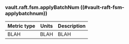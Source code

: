 ### vault.raft.fsm.applyBatchNum ((#vault-raft-fsm-applybatchnum))

Metric type | Units | Description
----------- | ----- | -----------
BLAH     | BLAH    | BLAH